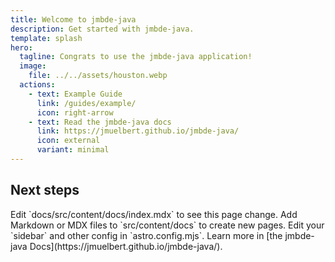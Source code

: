 ```yaml
---
title: Welcome to jmbde-java
description: Get started with jmbde-java.
template: splash
hero:
  tagline: Congrats to use the jmbde-java application!
  image:
    file: ../../assets/houston.webp
  actions:
    - text: Example Guide
      link: /guides/example/
      icon: right-arrow
    - text: Read the jmbde-java docs
      link: https://jmuelbert.github.io/jmbde-java/
      icon: external
      variant: minimal
---
```



## Next steps

<CardGrid stagger>
	<Card title="Update content" icon="pencil">
		Edit `docs/src/content/docs/index.mdx` to see this page change.
	</Card>
	<Card title="Add new content" icon="add-document">
		Add Markdown or MDX files to `src/content/docs` to create new pages.
	</Card>
	<Card title="Configure your site" icon="setting">
		Edit your `sidebar` and other config in `astro.config.mjs`.
	</Card>
	<Card title="Read the docs" icon="open-book">
		Learn more in [the jmbde-java Docs](https://jmuelbert.github.io/jmbde-java/).
	</CardGrid>
